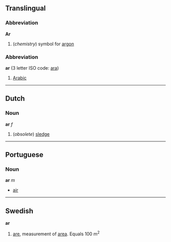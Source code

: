 ==Translingual==
===Abbreviation===
'''Ar'''

# (''chemistry'') symbol for [[argon]]

===Abbreviation===
'''ar''' (3 letter ISO code: [[ara]])

# [[Arabic]]

----

==Dutch==
===Noun===
'''ar''' ''f''

#(''obsolete'') [[sledge]]

----

==Portuguese==
===Noun===
'''ar''' ''m''

* [[air]]

----

==Swedish==
'''ar'''

# [[are]], measurement of [[area]]. Equals 100 m<sup>2</sup>